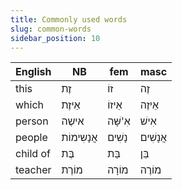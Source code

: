 ```yaml
---
title: Commonly used words
slug: common-words
sidebar_position: 10
---
```

|English|NB|fem|masc|
|-------|---|---|--|
|this|<HB> זֶת </HB>|<HB> זוֹ </HB>|<HB> זֶה </HB>|
|which|<HB> אֵיזֶת </HB>| <HB> אֵיזוֹ  </HB>|<HB> אֵיזֶה </HB>|
|person|<HB> אישֶה </HB>| <HB> אִ'שָּׁה </HB>|<HB> אִישׁ </HB>|
|people|<HB> אֲנָשִימוֹת </HB>|<HB> נָשִׁים </HB>|<HB> אֲנָשִׁים </HB>|
|child of|<HB> בֶּת </HB>|<HB> בַּת </HB>|<HB> בֵּן </HB>|
|teacher|<HB> מוֹרֶת </HB>|<HB> מוֹרָה </HB>|<HB> מוֹרֶה </HB>|
